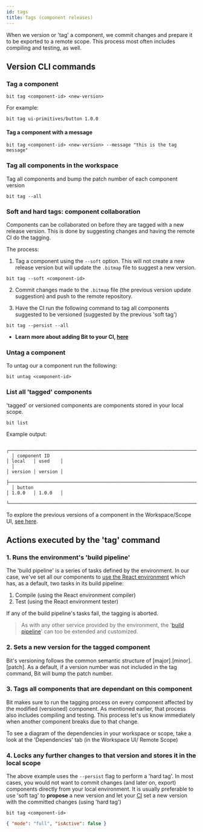 ```yaml
---
id: tags
title: Tags (component releases)
---
```


When we version or 'tag' a component, we commit changes and prepare it to be exported to a remote scope. This process most often includes compiling and testing, as well.

## Version CLI commands

### Tag a component

```shell
bit tag <component-id> <new-version>
```

For example:

```shell
bit tag ui-primitives/button 1.0.0
```

#### Tag a component with a message

```shell
bit tag <component-id> <new-version> --message "this is the tag message"
```

### Tag all components in the workspace

Tag all components and bump the patch number of each component version

```shell
bit tag --all
```

### Soft and hard tags: component collaboration

Components can be collaborated on before they are tagged with a new release version. This is done by suggesting changes and having the remote CI do the tagging.

The process:

1. Tag a component using the `--soft` option. This will not create a new release version but will update the `.bitmap` file to suggest a new version.

```shell
bit tag --soft <component-id>
```

2. Commit changes made to the `.bitmap` file (the previous version update suggestion) and push to the remote repository.

3. Have the CI run the following command to tag all components suggested to be versioned (suggested by the previous 'soft tag')

```shell
bit tag --persist --all
```

- **Learn more about adding Bit to your CI, [here](/cicd/cicd-setup-with-bit)**

### Untag a component

To untag our a component run the following:

```shell
bit untag <component-id>
```

### List all 'tagged' components

'tagged' or versioned components are components stored in your local scope.

```shell
bit list
```

Example output:

```shell
  ┌──────────────────────────────────────────────────────────────────────┬─────────┬─────────┐
  │ component ID                                                         │ local   │ used    │
  │                                                                      │ version │ version │
  ├──────────────────────────────────────────────────────────────────────┼─────────┼─────────┤
  │ button                                                               │ 1.0.0   │ 1.0.0   │
  └──────────────────────────────────────────────────────────────────────┴─────────┴─────────┘
```

To explore the previous versions of a component in the Workspace/Scope UI, [see here](/components/inspecting-components#workspace-scope-ui).

## Actions executed by the 'tag' command

### 1. Runs the environment's 'build pipeline'

The 'build pipeline' is a series of tasks defined by the environment. In our case, we've set all our components to [use the React environment](/envs/pre-configured-envs/react) which has, as a default, two tasks in its build pipeline:

1. Compile (using the React environment compiler)
2. Test (using the React environment tester)

If any of the build pipeline's tasks fail, the tagging is aborted.

> As with any other service provided by the environment, the '[build pipeline](/builder/build-pipelines)' can too be extended and customized.

### 2. Sets a new version for the tagged component

Bit's versioning follows the common semantic structure of [major].[minor].[patch]. As a default, if a version number was not included in the tag command, Bit will bump the patch number.

### 3. Tags all components that are dependant on this component

Bit makes sure to run the tagging process on every component affected by the modified (versioned) component. As mentioned earlier, that process also includes compiling and testing. This process let's us know immediately when another component breaks due to that change.

To see a diagram of the dependencies in your workspace or scope, take a look at the 'Dependencies' tab (in the Workspace UI/ Remote Scope)

### 4. Locks any further changes to that version and stores it in the local scope

The above example uses the `--persist` flag to perform a 'hard tag'. In most cases, you would not want to commit changes (and later on, export) components directly from your local environment. It is usually preferable to use 'soft tag' to **propose** a new version and let your [CI](/cicd/cicd-setup-with-bit) set a new version with the committed changes (using 'hard tag')

```shell title="soft-tag"
bit tag <component-id>
```

```json
{ "mode": "full", "isActive": false }
```
